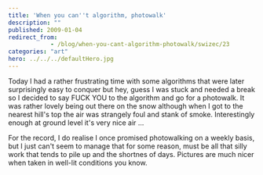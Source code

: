```yaml
---
title: 'When you can''t algorithm, photowalk'
description: ""
published: 2009-01-04
redirect_from: 
            - /blog/when-you-cant-algorithm-photowalk/swizec/23
categories: "art"
hero: ../../../defaultHero.jpg
---
```

Today I had a rather frustrating time with some algorithms that were later surprisingly easy to conquer but hey, guess I was stuck and needed a break so I decided to say FUCK YOU to the algorithm and go for a photowalk. It was rather lovely being out there on the snow although when I got to the nearest hill's top the air was strangely foul and stank of smoke. Interestingly enough at ground level it's very nice air ...

For the record, I do realise I once promised photowalking on a weekly basis, but I just can't seem to manage that for some reason, must be all that silly work that tends to pile up and the shortnes of days. Pictures are much nicer when taken in well-lit conditions you know.